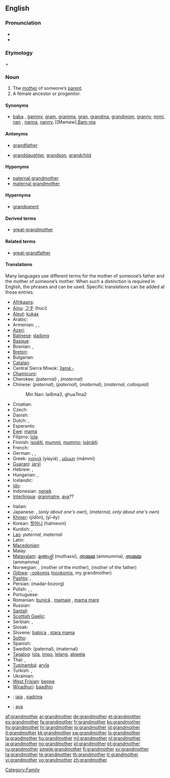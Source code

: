 ==English==

===Pronunciation===
* {{audio|en-us-grandmother.ogg|Audio (US)}}
* {{audio|En-uk-grandmother.ogg|Audio (UK)}}

===Etymology===
{{term|grand}} + {{term|mother}}

===Noun===
{{wikipedia}}
{{en-noun}}

# The [[mother]] of someone’s [[parent]].
# A female ancestor or progenitor.

====Synonyms====
* {{sense|mother of someone’s parent}} [[baba]] {{qualifier|loanword from Eastern Europe}}, [[gammy]], [[gram]], [[gramma]], [[gran]], [[grandma]], [[grandmom]], [[granny]], [[mimi]], [[nan]] {{qualifier|British slang}}, [[nanna]], [[nanny]], [[Mamaw],[[Bam-ma]]

====Antonyms====
* {{italbrac|with regard to gender}} [[grandfather]]
* {{italbrac|with regard to ancestry}} [[granddaughter]], [[grandson]], [[grandchild]]

====Hyponyms====
* [[paternal grandmother]]
* [[maternal grandmother]]

====Hypernyms====
* [[grandparent]]

====Derived terms====
* [[great-grandmother]]

====Related terms====
* [[great-grandfather]]

====Translations====
Many languages use different terms for the mother of someone’s father and the mother of someone’s mother. When such a distinction is required in English, the phrases {{term|maternal grandmother||mother of one’s mother}} and {{term|paternal grandmother||mother of one’s father}} can be used. Specific translations can be added at those entries.

{{trans-top|mother of someone’s parent}}
* [[Afrikaans]]: {{t|af|ouma|xs=Afrikaans}}
* [[Ainu]]: [[フチ]] (huci)
* [[Aleut]]: [[kukax]]
* Arabic: {{t+|ar|جدة|f|tr=jádda(t)}}
* Armenian: {{t+|hy|տատ|tr=tat}}, {{t-|hy|տատիկ|tr=tatik}}, {{t-|hy|հան|tr=han}}
* [[Azeri]]: {{t|az|nənə}}
* [[Balinese]]: [[dadong]]
* [[Basque]]: {{t|eu|amona|xs=Basque}}
* Bosnian: {{t-|bs|nena|f}}, {{t-|bs|baba|f}}
* [[Breton]]: {{t+|br|mamm-gozh|f|xs=Breton}}
* Bulgarian: {{t+|bg|баба|f|tr=baba}}
* [[Catalan]]: {{t|ca|àvia|f}}
* Central Sierra Miwok: [[ʔamáˑ-]]
* [[Chamicuro]]: {{tø|ccc|payako}}
* Cherokee: ''(paternal)'' {{t|chr|ᎡᏂᏏ|tr=enisi|sc=Cher|xs=Cherokee}}, ''(maternal)'' {{t|chr|ᎠᎵᏏ|tr=alisi|sc=Cher|xs=Cherokee}}
* Chinese: {{t-|cmn|奶奶|tr=nǎinai|sc=Hani}} (''paternal''), {{t-|cmn|祖母|tr=zǔmǔ|sc=Hani}} (''paternal''), {{t-|cmn|外祖母|tr=wàizǔmǔ|sc=Hani}} (''maternal''),  {{t|cmn|外婆|tr=wàipó|sc=Hani}} (''maternal, colloquial'')
*: Min Nan: lai6ma2, ghua7ma2
* Croatian: {{t+|hr|baba|f}}
* Czech: {{t+|cs|babička|f}}
* Danish: {{t-|da|bedstemor}}
* Dutch: {{t+|nl|grootmoeder}}, {{t+|nl|oma}}
* Esperanto: {{t-|eo|avino|xs=Esperanto}}
* [[Ewe]]: [[mama]]
* Filipino: [[lola]]
* Finnish: [[isoäiti]], [[mummi]], [[mummo]]; [[isänäiti]]
* French: {{t+|fr|grand-mère|f}}
* German: {{t+|de|Großmutter|f}}, {{t|de|Omi|f}}, {{t+|de|Oma|f}}
* Greek: [[γιαγιά]] (yiayiá) {{f}}, [[μάμμη]] (mámmi) {{f}}
* [[Guaraní]]: [[jarýi]]
* Hebrew: {{t-|he|סבה|f|alt=סָבָה}}, {{t+|he|סבתא|f|alt=סָבְתָא}}
* Hungarian: {{t+|hu|nagyanya}}, {{t+|hu|nagymama}}
* Icelandic: {{t+|is|amma}}
* [[Ido]]: {{t+|io|avino|xs=Ido}}
* Indonesian: [[nenek]]
* [[Interlingua]]: [[granmatre]], [[ava]]??
{{trans-mid}}
* Italian: {{t+|it|nonna|f}}
* Japanese: {{t-|ja|お婆さん|tr=obāsan}},  {{t+|ja|祖母|tr=sobo}} (''only about one's own''), {{t-|ja|外祖母|tr=gaisobo}} (''maternal, only about one's own'')
* [[Khmer]]: {{Khmr|[[ជីដូន]]}} (jīdōn), {{Khmr|[[យាយ]]}} (yī-ēy)
* Korean: [[할머니]] (halmeoni)
* Kurdish: {{ku-Arab|[[داپیر]]}}, {{ku-Arab|[[داپیره‌]]}} {{f}}
* [[Lao]]: {{t|lo|ຍ່າ|tr=ñaa|sc=Laoo|xs=Lao}} ''paternal'', {{t|lo|ແມ່ເຖົ້າ|tr=mëë-thao|sc=Laoo|xs=Lao}} ''maternal''
* Latin: {{t+|la|avia|f}}
* [[Macedonian]]: {{t-|mk|баба|f|tr=bába}}
* Malay: {{t-|ms|pan|xs=Malay}}
* [[Malayalam]]: [[മുത്തശ്ശി]] (muthassi), [[അമ്മുമ്മ]] (ammumma), [[അമ്മമ്മ]] (ammamma)
* Norwegian: {{t+|no|bestemor}},  {{t+|no|mormor|m|f}} (mother of the mother),  {{t-|no|farmor|m|f}} (mother of the father)
* [[Ojibwe]]: [[-ookomis]] ([[nookomis]], my grandmother)
* [[Pashto]]: {{t-|ps|نيا|f|tr=nyā|sc=ps-Arab|xs=Pashto}}, {{t-|ps|انا|f|tr=anā|sc=ps-Arab|xs=Pashto}}
* Persian: {{fa-Arab|[[مادربزرگ]]}} (madar-bozorg)
* Polish: {{t+|pl|babcia|f}}, {{t+|pl|babka|f}}, {{t|pl|babunia|f}} {{qualifier|diminutive}}
* Portuguese: {{t+|pt|avó|f}}
* Romanian: [[bunică]] {{f}}, [[mamaie]] {{f}}, [[mama mare]] {{f}}
* Russian: {{t+|ru|бабушка|f|tr=bábuška}}
* [[Santali]]: {{tø|sat|ᱟᱡᱤ|tr=aaji|sc=Olck}}
* [[Scottish Gaelic]]: {{t+|gd|seanmhair|f|xs=Scottish Gaelic}}
* Serbian: {{t+|sr|баба|f|sc=Cyrl}}, {{t-|sr|baba|f}}
* Slovak: {{t-|sk|baba|f}}
* Slovene: [[babica]] {{f}}, [[stara mama]] {{f}}
* [[Sotho]]: {{t|st|nkgono|xs=Sotho}}
* Spanish: {{t+|es|abuela|f}}
* Swedish: {{t+|sv|farmor|c}} (paternal), {{t+|sv|mormor|c}} (maternal)
* [[Tagalog]]: [[lola]], [[impo]], [[lelang]], [[abwela]]
* Thai: {{term|sc=Thai|ย่า|tr=yàà||paternal grandmother}}, {{term|sc=Thai|ยาย|tr=yaay||maternal grandmother}}
* [[Tupinambá]]: [[aryîa]]
* Turkish: {{t|tr|büyükanne}}, {{t+|tr|nine}}
* Ukrainian: {{t+|uk|бабуся|f|tr=babusja|xs=Ukrainian}}
* [[West Frisian]]: [[beppe]] {{f}}
* [[Wiradhuri]]: [[baadhin]]
{{trans-bottom}}

{{checktrans-top}}
<!-- after consolidating the senses these collided with terms already above -->
* {{ttbc|Catalan}}: [[iaia]] {{f}}, [[padrina]] {{f}}
* {{ttbc|Interlingua}}: [[ava]]
{{checktrans-bottom}}

[[Category:Family]]

[[af:grandmother]]
[[ar:grandmother]]
[[de:grandmother]]
[[et:grandmother]]
[[es:grandmother]]
[[fa:grandmother]]
[[fr:grandmother]]
[[ko:grandmother]]
[[hy:grandmother]]
[[hr:grandmother]]
[[io:grandmother]]
[[id:grandmother]]
[[it:grandmother]]
[[kk:grandmother]]
[[sw:grandmother]]
[[lo:grandmother]]
[[la:grandmother]]
[[hu:grandmother]]
[[ml:grandmother]]
[[nl:grandmother]]
[[ja:grandmother]]
[[no:grandmother]]
[[pl:grandmother]]
[[pt:grandmother]]
[[ru:grandmother]]
[[simple:grandmother]]
[[fi:grandmother]]
[[sv:grandmother]]
[[ta:grandmother]]
[[te:grandmother]]
[[th:grandmother]]
[[tr:grandmother]]
[[vi:grandmother]]
[[vo:grandmother]]
[[zh:grandmother]]